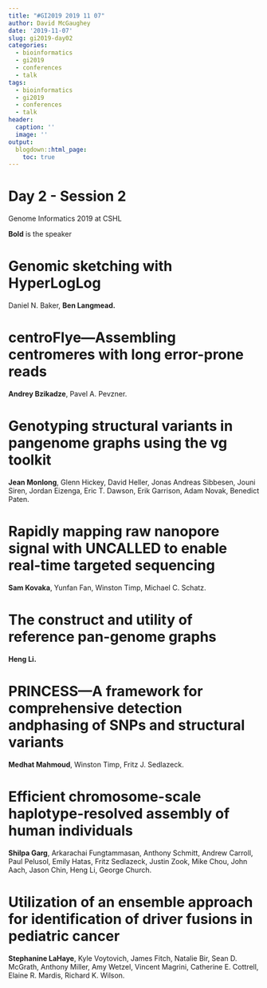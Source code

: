 ```yaml
---
title: "#GI2019 2019 11 07"
author: David McGaughey
date: '2019-11-07'
slug: gi2019-day02
categories:
  - bioinformatics
  - gi2019
  - conferences
  - talk
tags:
  - bioinformatics
  - gi2019
  - conferences
  - talk
header:
  caption: ''
  image: ''
output:
  blogdown::html_page:
    toc: true
---
```


# Day 2 - Session 2

Genome Informatics 2019 at CSHL

**Bold** is the speaker

# Genomic sketching with HyperLogLog
Daniel N. Baker, **Ben Langmead.**

# centroFlye—Assembling centromeres with long error-prone reads 
**Andrey Bzikadze**, Pavel A. Pevzner.

# Genotyping structural variants in pangenome graphs using the vg toolkit
**Jean Monlong**, Glenn Hickey, David Heller, Jonas Andreas Sibbesen, Jouni Siren, Jordan Eizenga, Eric T. Dawson, Erik Garrison, Adam Novak, Benedict Paten.

# Rapidly mapping raw nanopore signal with UNCALLED to enable real-time targeted sequencing
**Sam Kovaka**, Yunfan Fan, Winston Timp, Michael C. Schatz.

# The construct and utility of reference pan-genome graphs
**Heng Li.**

# PRINCESS—A framework for comprehensive detection andphasing of SNPs and structural variants
**Medhat Mahmoud**, Winston Timp, Fritz J. Sedlazeck.  

# Efficient chromosome-scale haplotype-resolved assembly of human individuals
**Shilpa Garg**, Arkarachai Fungtammasan, Anthony Schmitt, Andrew
Carroll, Paul Pelusol, Emily Hatas, Fritz Sedlazeck, Justin Zook, Mike
Chou, John Aach, Jason Chin, Heng Li, George Church.

# Utilization of an ensemble approach for identification of driver fusions in pediatric cancer
**Stephanine LaHaye**, Kyle Voytovich, James Fitch, Natalie Bir, Sean D. McGrath, Anthony Miller, Amy Wetzel, Vincent Magrini, Catherine E. Cottrell, Elaine R. Mardis, Richard K. Wilson.